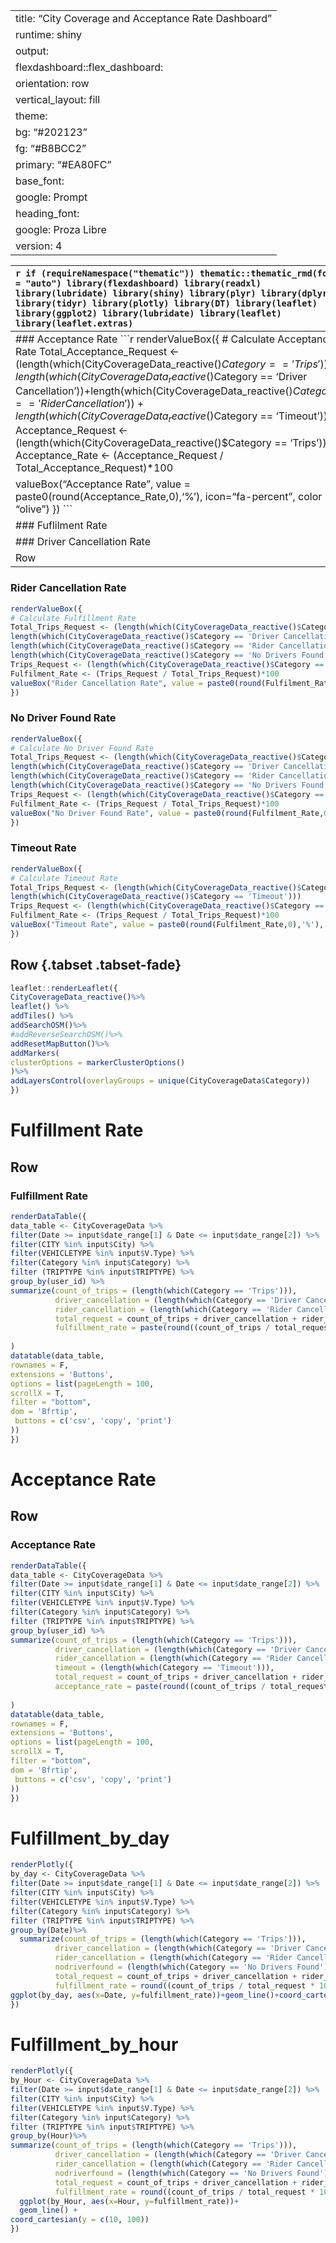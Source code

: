 
---
title: "City Coverage and Acceptance Rate Dashboard"
runtime: shiny
output: 
  flexdashboard::flex_dashboard:
    orientation: row
    vertical_layout: fill
    theme:
      bg: "#202123"
      fg: "#B8BCC2"
      primary: "#EA80FC"
      base_font:
        google: Prompt
      heading_font:
        google: Proza Libre
      version: 4
---


---
```{r setup, include=FALSE}
if (requireNamespace("thematic")) 
  thematic::thematic_rmd(font = "auto")
library(flexdashboard)
library(readxl)
library(lubridate)
library(shiny)
library(plyr)
library(dplyr)
library(tidyr)
library(plotly)
library(DT)
library(leaflet)
library(ggplot2)
library(lubridate)
library(leaflet)
library(leaflet.extras)
```

```{r load_prep_data}
CityCoverageData <- read_excel("ctcoverage.xlsx")
```
Sidebar {.sidebar}
=======================================================================
```{r}
dateRangeInput("date_range",
"Select Date:",
min = min(CityCoverageData$Date),
start = min(CityCoverageData$Date))
 # No value provided for max or end so today's date is used (default)
```

```{r}
selectInput("City",
"Select City:",
choices = unique(CityCoverageData$CITY),
selectize = TRUE,
multiple = TRUE,
selected = c("CHICAGO","NEW YORK"))
#selected = c("MOMBASA"))
```
```{r}
selectInput("Category",
"Select Category:",
choices = unique(CityCoverageData$Category),
selectize = TRUE,
multiple = TRUE,
selected = unique(CityCoverageData$Category))
```
```{r}
selectInput("V.Type",  "Select Vehicle Type", 
choices = unique(CityCoverageData$VEHICLETYPE),
multiple = TRUE,
selectize = TRUE,
selected = unique(CityCoverageData$VEHICLETYPE))
```
```{r}
selectInput("TRIPTYPE",  "Select Trip Type", 
choices = unique(CityCoverageData$TRIPTYPE),
multiple = TRUE,
selectize = TRUE,
selected = unique(CityCoverageData$TRIPTYPE))
```
```{r reactive}
#Create reative dataframe to filter by inputs
CityCoverageData_reactive <- reactive({
# Apply inputs as filter criteria
df <- CityCoverageData %>% 
filter(Date >= input$date_range[1] & Date <= input$date_range[2]) %>%
filter(CITY %in% input$City) %>%
filter(VEHICLETYPE %in% input$V.Type) %>%
filter(Category %in% input$Category) %>%
filter (TRIPTYPE %in% input$TRIPTYPE) %>%
return(df)})
```


Dashboard
=======================================================================
Row 
-----------------------------------------------------------------------
### Acceptance Rate
```{r}
renderValueBox({
# Calculate Acceptance Rate
Total_Acceptance_Request <- (length(which(CityCoverageData_reactive()$Category == 'Trips'))+
                               length(which(CityCoverageData_reactive()$Category == 'Driver Cancellation'))+length(which(CityCoverageData_reactive()$Category == 'Rider Cancellation'))+
                               length(which(CityCoverageData_reactive()$Category == 'Timeout')))
Acceptance_Request <- (length(which(CityCoverageData_reactive()$Category == 'Trips')))
Acceptance_Rate <- (Acceptance_Request / Total_Acceptance_Request)*100

valueBox("Acceptance Rate", value = paste0(round(Acceptance_Rate,0),'%'), icon="fa-percent", color = "olive")
})
```

### Fuflilment Rate
```{r}
renderValueBox({
# Calculate Fulfillment Rate
Total_Trips_Request <- (length(which(CityCoverageData_reactive()$Category == 'Trips'))+
length(which(CityCoverageData_reactive()$Category == 'Driver Cancellation'))+
length(which(CityCoverageData_reactive()$Category == 'Rider Cancellation'))+
length(which(CityCoverageData_reactive()$Category == 'No Drivers Found')))
Trips_Request <- (length(which(CityCoverageData_reactive()$Category == 'Trips')))
Fulfilment_Rate <- (Trips_Request / Total_Trips_Request)*100
valueBox("Fulfillment Rate", value = paste0(round(Fulfilment_Rate,0),'%'), icon="fa-percent", color = "green")
})
```

### Driver Cancellation Rate
```{r}
renderValueBox({
# Calculate Fulfillment Rate
Total_Trips_Request <- (length(which(CityCoverageData_reactive()$Category == 'Trips'))+
length(which(CityCoverageData_reactive()$Category == 'Driver Cancellation'))+
length(which(CityCoverageData_reactive()$Category == 'Rider Cancellation'))+
length(which(CityCoverageData_reactive()$Category == 'No Drivers Found')))
Trips_Request <- (length(which(CityCoverageData_reactive()$Category == 'Driver Cancellation')))
Fulfilment_Rate <- (Trips_Request / Total_Trips_Request)*100
valueBox("Driver Cancellation Rate", value = paste0(round(Fulfilment_Rate,0),'%'), icon="fa-percent", color = "grey")
})
```

Row 
-----------------------------------------------------------------------

### Rider Cancellation Rate
```{r}
renderValueBox({
# Calculate Fulfillment Rate
Total_Trips_Request <- (length(which(CityCoverageData_reactive()$Category == 'Trips'))+
length(which(CityCoverageData_reactive()$Category == 'Driver Cancellation'))+
length(which(CityCoverageData_reactive()$Category == 'Rider Cancellation'))+
length(which(CityCoverageData_reactive()$Category == 'No Drivers Found')))
Trips_Request <- (length(which(CityCoverageData_reactive()$Category == 'Rider Cancellation')))
Fulfilment_Rate <- (Trips_Request / Total_Trips_Request)*100
valueBox("Rider Cancellation Rate", value = paste0(round(Fulfilment_Rate,0),'%'), icon="fa-percent", color = "steelblue")
})
```

### No Driver Found Rate
```{r}
renderValueBox({
# Calculate No Driver Found Rate
Total_Trips_Request <- (length(which(CityCoverageData_reactive()$Category == 'Trips'))+
length(which(CityCoverageData_reactive()$Category == 'Driver Cancellation'))+
length(which(CityCoverageData_reactive()$Category == 'Rider Cancellation'))+
length(which(CityCoverageData_reactive()$Category == 'No Drivers Found')))
Trips_Request <- (length(which(CityCoverageData_reactive()$Category == 'No Drivers Found')))
Fulfilment_Rate <- (Trips_Request / Total_Trips_Request)*100
valueBox("No Driver Found Rate", value = paste0(round(Fulfilment_Rate,0),'%'), icon="fa-percent", color = "purple")
})
```

### Timeout Rate
```{r}
renderValueBox({
# Calculate Timeout Rate
Total_Trips_Request <- (length(which(CityCoverageData_reactive()$Category == 'Trips'))+
length(which(CityCoverageData_reactive()$Category == 'Timeout')))
Trips_Request <- (length(which(CityCoverageData_reactive()$Category == 'Timeout')))
Fulfilment_Rate <- (Trips_Request / Total_Trips_Request)*100
valueBox("Timeout Rate", value = paste0(round(Fulfilment_Rate,0),'%'), icon="fa-percent", color = "maroon")
})
```

Row {.tabset .tabset-fade} {data-height=1200}
-----------------------------------------------------------------------
```{r}
leaflet::renderLeaflet({
CityCoverageData_reactive()%>%
leaflet() %>%
addTiles() %>% 
addSearchOSM()%>%
#addReverseSearchOSM()%>%
addResetMapButton()%>%
addMarkers(
clusterOptions = markerClusterOptions()
)%>%
addLayersControl(overlayGroups = unique(CityCoverageData$Category))
})
```

Fulfillment Rate
=======================================================================
Row 
-----------------------------------------------------------------------

### Fulfillment Rate
```{r}
renderDataTable({
data_table <- CityCoverageData %>%
filter(Date >= input$date_range[1] & Date <= input$date_range[2]) %>%
filter(CITY %in% input$City) %>%
filter(VEHICLETYPE %in% input$V.Type) %>%
filter(Category %in% input$Category) %>%
filter (TRIPTYPE %in% input$TRIPTYPE) %>%
group_by(user_id) %>%
summarize(count_of_trips = (length(which(Category == 'Trips'))),
          driver_cancellation = (length(which(Category == 'Driver Cancellation'))),
          rider_cancellation = (length(which(Category == 'Rider Cancellation'))),
          total_request = count_of_trips + driver_cancellation + rider_cancellation,
          fulfillment_rate = paste(round((count_of_trips / total_request * 100)),'%')
          
)
datatable(data_table,
rownames = F,
extensions = 'Buttons',
options = list(pageLength = 100, 
scrollX = T,
filter = "bottom",
dom = 'Bfrtip',
 buttons = c('csv', 'copy', 'print')
))
})
```

Acceptance Rate
=======================================================================
Row 
-----------------------------------------------------------------------

### Acceptance Rate
```{r}
renderDataTable({
data_table <- CityCoverageData %>%
filter(Date >= input$date_range[1] & Date <= input$date_range[2]) %>%
filter(CITY %in% input$City) %>%
filter(VEHICLETYPE %in% input$V.Type) %>%
filter(Category %in% input$Category) %>%
filter (TRIPTYPE %in% input$TRIPTYPE) %>%
group_by(user_id) %>%
summarize(count_of_trips = (length(which(Category == 'Trips'))),
          driver_cancellation = (length(which(Category == 'Driver Cancellation'))),
          rider_cancellation = (length(which(Category == 'Rider Cancellation'))),
          timeout = (length(which(Category == 'Timeout'))),
          total_request = count_of_trips + driver_cancellation + rider_cancellation + timeout,
          acceptance_rate = paste(round((count_of_trips / total_request * 100)),'%')
          
)
datatable(data_table,
rownames = F,
extensions = 'Buttons',
options = list(pageLength = 100, 
scrollX = T,
filter = "bottom",
dom = 'Bfrtip',
 buttons = c('csv', 'copy', 'print')
))
})
```

Fulfillment_by_day {data-navmenu="Fulfiment Trends" data-icon="fa-list"}
=======================================================================



```{r}
renderPlotly({
by_day <- CityCoverageData %>%
filter(Date >= input$date_range[1] & Date <= input$date_range[2]) %>%
filter(CITY %in% input$City) %>%
filter(VEHICLETYPE %in% input$V.Type) %>%
filter(Category %in% input$Category) %>%
filter (TRIPTYPE %in% input$TRIPTYPE) %>%
group_by(Date)%>%
  summarize(count_of_trips = (length(which(Category == 'Trips'))),
          driver_cancellation = (length(which(Category == 'Driver Cancellation'))),
          rider_cancellation = (length(which(Category == 'Rider Cancellation'))),
          nodriverfound = (length(which(Category == 'No Drivers Found'))),
          total_request = count_of_trips + driver_cancellation + rider_cancellation + nodriverfound ,
          fulfillment_rate = round((count_of_trips / total_request * 100)),'%')
ggplot(by_day, aes(x=Date, y=fulfillment_rate))+geom_line()+coord_cartesian(y = c(10, 100))
})
```


Fulfillment_by_hour {data-navmenu="Fulfiment Trends" data-icon="fa-list"}
=======================================================================



```{r}
renderPlotly({
by_Hour <- CityCoverageData %>%
filter(Date >= input$date_range[1] & Date <= input$date_range[2]) %>%
filter(CITY %in% input$City) %>%
filter(VEHICLETYPE %in% input$V.Type) %>%
filter(Category %in% input$Category) %>%
filter (TRIPTYPE %in% input$TRIPTYPE) %>%
group_by(Hour)%>%
summarize(count_of_trips = (length(which(Category == 'Trips'))),
          driver_cancellation = (length(which(Category == 'Driver Cancellation'))),
          rider_cancellation = (length(which(Category == 'Rider Cancellation'))),
          nodriverfound = (length(which(Category == 'No Drivers Found'))),
          total_request = count_of_trips + driver_cancellation + rider_cancellation + nodriverfound ,
          fulfillment_rate = round((count_of_trips / total_request * 100)),'%')
  ggplot(by_Hour, aes(x=Hour, y=fulfillment_rate))+
  geom_line() +
coord_cartesian(y = c(10, 100))
})
```
